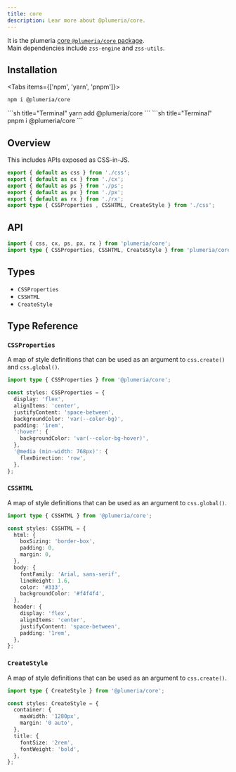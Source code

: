```yaml
---
title: core
description: Lear more about @plumeria/core.
---
```



It is the plumeria [core `@plumeria/core` package](https://www.npmjs.com/package/@plumeria/core).  
Main dependencies include <Link href="/docs/reference/engine">`zss-engine`</Link> and <Link href="/docs/reference/utils">`zss-utils`</Link>.
## Installation

<Tabs items={['npm',  'yarn', 'pnpm']}>
<Tab>
```sh title="Terminal"
npm i @plumeria/core
```
</Tab>
<Tab>
```sh title="Terminal"
yarn add @plumeria/core
```
</Tab>
<Tab>
```sh title="Terminal"
pnpm i @plumeria/core
```
</Tab>
</Tabs>

## Overview


This includes APIs exposed as CSS-in-JS.

```ts
export { default as css } from './css';
export { default as cx } from './cx';
export { default as ps } from './ps';
export { default as px } from './px';
export { default as rx } from './rx';
export type { CSSProperties , CSSHTML, CreateStyle } from './css';
```

## API
```ts
import { css, cx, ps, px, rx } from 'plumeria/core';
import type { CSSProperties, CSSHTML, CreateStyle } from 'plumeria/core';
```

## Types

- `CSSProperties`
- `CSSHTML`
- `CreateStyle`

## Type Reference

### `CSSProperties`
A map of style definitions that can be used as an argument to `css.create()` and `css.global()`.

```ts
import type { CSSProperties } from '@plumeria/core';

const styles: CSSProperties = {
  display: 'flex',
  alignItems: 'center',
  justifyContent: 'space-between',
  backgroundColor: 'var(--color-bg)',
  padding: '1rem',
  ':hover': {
    backgroundColor: 'var(--color-bg-hover)',
  },
  '@media (min-width: 768px)': {
    flexDirection: 'row',
  },
};
```

### `CSSHTML`
A map of style definitions that can be used as an argument to `css.global()`.
```ts
import type { CSSHTML } from '@plumeria/core';

const styles: CSSHTML = {
  html: {
    boxSizing: 'border-box',
    padding: 0,
    margin: 0,
  },
  body: {
    fontFamily: 'Arial, sans-serif',
    lineHeight: 1.6,
    color: '#333',
    backgroundColor: '#f4f4f4',
  },
  header: {
    display: 'flex',
    alignItems: 'center',
    justifyContent: 'space-between',
    padding: '1rem',
  },
};
```

### `CreateStyle`
A map of style definitions that can be used as an argument to `css.create()`.
```ts
import type { CreateStyle } from '@plumeria/core';

const styles: CreateStyle = {
  container: {
    maxWidth: '1280px',
    margin: '0 auto',
  },
  title: {
    fontSize: '2rem',
    fontWeight: 'bold',
  },
};
```
